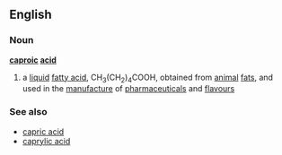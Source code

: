 ==English==
===Noun===
'''[[caproic]] [[acid]]'''
#{{chemistry}} a [[liquid]] [[fatty acid]], CH<sub>3</sub>(CH<sub>2</sub>)<sub>4</sub>COOH, obtained from [[animal]] [[fat]]s, and used in the [[manufacture]] of [[pharmaceutical]]s and [[flavour]]s
===See also===
*[[capric acid]]
*[[caprylic acid]]